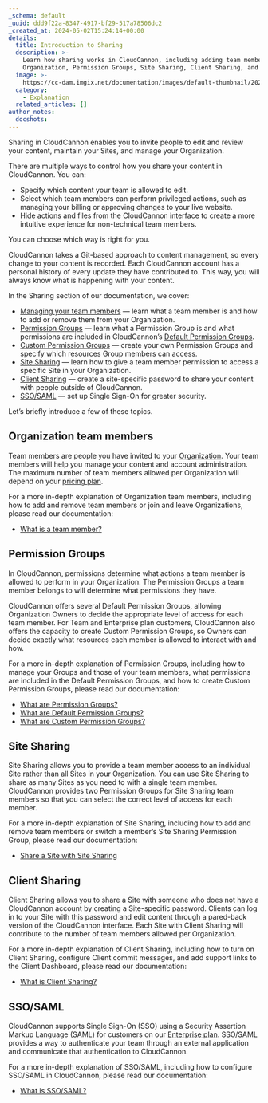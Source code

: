 ```yaml
---
_schema: default
_uuid: ddd9f22a-8347-4917-bf29-517a78506dc2
_created_at: 2024-05-02T15:24:14+00:00
details:
  title: Introduction to Sharing
  description: >-
    Learn how sharing works in CloudCannon, including adding team members to your
    Organization, Permission Groups, Site Sharing, Client Sharing, and SSO/SAML.
  image: >-
    https://cc-dam.imgix.net/documentation/images/default-thumbnail/2023-Q4/CloudCannon-Documentation-Thumbnail.png
  category:
    - Explanation
  related_articles: []
author_notes:
  docshots:
---
```

Sharing in CloudCannon enables you to invite people to edit and review your content, maintain your Sites, and manage your Organization.

There are multiple ways to control how you share your content in CloudCannon. You can:

* Specify which content your team is allowed to edit.
* Select which team members can perform privileged actions, such as managing your billing or approving changes to your live website.
* Hide actions and files from the CloudCannon interface to create a more intuitive experience for non-technical team members.

You can choose which way is right for you.

CloudCannon takes a Git-based approach to content management, so every change to your content is recorded. Each CloudCannon account has a personal history of every update they have contributed to. This way, you will always know what is happening with your content.

In the Sharing section of our documentation, we cover:

* [Managing your team members](/documentation/articles/what-is-a-team-member/) — learn what a team member is and how to add or remove them from your Organization.
* [Permission Groups](/documentation/articles/what-are-permission-groups/) — learn what a Permission Group is and what permissions are included in CloudCannon’s [Default Permission Groups](/documentation/articles/what-are-default-permission-groups/).
* [Custom Permission Groups](/documentation/developer-articles/what-are-custom-permission-groups/) — create your own Permission Groups and specify which resources Group members can access.
* [Site Sharing](/documentation/articles/share-a-site-with-site-sharing/) — learn how to give a team member permission to access a specific Site in your Organization.
* [Client Sharing](/documentation/articles/what-is-client-sharing/) — create a site-specific password to share your content with people outside of CloudCannon.
* [SSO/SAML](/documentation/articles/what-is-sso-saml/) — set up Single Sign-On for greater security.

Let’s briefly introduce a few of these topics.

## Organization team members

Team members are people you have invited to your [Organization](/documentation/articles/what-is-an-organization/). Your team members will help you manage your content and account administration. The maximum number of team members allowed per Organization will depend on your [pricing plan](/pricing/).

For a more in-depth explanation of Organization team members, including how to add and remove team members or join and leave Organizations, please read our documentation:

* [What is a team member?](/documentation/articles/what-is-a-team-member/)

## Permission Groups

In CloudCannon, permissions determine what actions a team member is allowed to perform in your Organization. The Permission Groups a team member belongs to will determine what permissions they have.

CloudCannon offers several Default Permission Groups, allowing Organization Owners to decide the appropriate level of access for each team member. For Team and Enterprise plan customers, CloudCannon also offers the capacity to create Custom Permission Groups, so Owners can decide exactly what resources each member is allowed to interact with and how.

For a more in-depth explanation of Permission Groups, including how to manage your Groups and those of your team members, what permissions are included in the Default Permission Groups, and how to create Custom Permission Groups, please read our documentation:

* [What are Permission Groups?](/documentation/articles/what-are-permission-groups/)
* [What are Default Permission Groups?](/documentation/articles/what-are-default-permission-groups/)
* [What are Custom Permission Groups?](/documentation/developer-articles/what-are-custom-permission-groups/)

## Site Sharing

Site Sharing allows you to provide a team member access to an individual Site rather than all Sites in your Organization. You can use Site Sharing to share as many Sites as you need to with a single team member. CloudCannon provides two Permission Groups for Site Sharing team members so that you can select the correct level of access for each member.

For a more in-depth explanation of Site Sharing, including how to add and remove team members or switch a member’s Site Sharing Permission Group, please read our documentation:

* [Share a Site with Site Sharing](/documentation/articles/share-a-site-with-site-sharing/)

## Client Sharing

Client Sharing allows you to share a Site with someone who does not have a CloudCannon account by creating a Site-specific password. Clients can log in to your Site with this password and edit content through a pared-back version of the CloudCannon interface. Each Site with Client Sharing will contribute to the number of team members allowed per Organization.

For a more in-depth explanation of Client Sharing, including how to turn on Client Sharing, configure Client commit messages, and add support links to the Client Dashboard, please read our documentation:

* [What is Client Sharing?](/documentation/articles/what-is-client-sharing/)

## SSO/SAML

CloudCannon supports Single Sign-On (SSO) using a Security Assertion Markup Language (SAML) for customers on our [Enterprise plan](/pricing/). SSO/SAML provides a way to authenticate your team through an external application and communicate that authentication to CloudCannon.

For a more in-depth explanation of SSO/SAML, including how to configure SSO/SAML in CloudCannon, please read our documentation:

* [What is SSO/SAML?](/documentation/articles/what-is-sso-saml/)